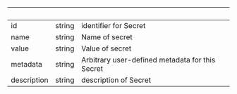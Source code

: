 | &nbsp; | &nbsp; | &nbsp; |
|---|---|---|
| id | string | identifier for Secret |
| name | string | Name of secret |
| value | string | Value of secret |
| metadata | string | Arbitrary user-defined metadata for this Secret |
| description | string | description of Secret |